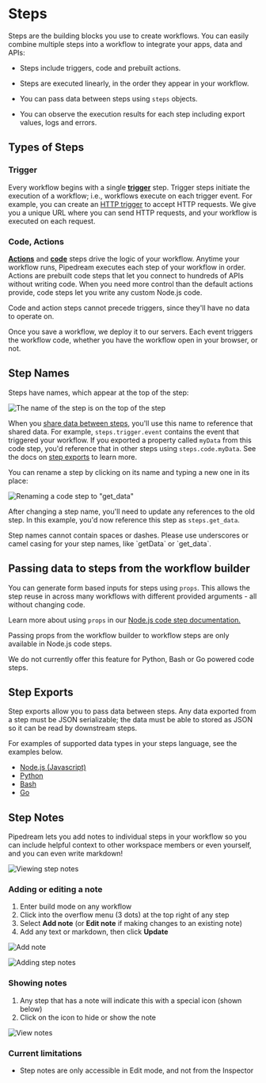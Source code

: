 
# Steps

Steps are the building blocks you use to create workflows. You can easily combine multiple steps into a workflow to integrate your apps, data and APIs: 

- Steps include triggers, code and prebuilt actions.

- Steps are executed linearly, in the order they appear in your workflow.

- You can pass data between steps using `steps` objects.

- You can observe the execution results for each step including export values, logs and errors.



## Types of Steps

### Trigger

Every workflow begins with a single [**trigger**](/workflows/steps/triggers/) step. Trigger steps initiate the execution of a workflow; i.e., workflows execute on each trigger event. For example, you can create an [HTTP trigger](/workflows/steps/triggers/#http) to accept HTTP requests. We give you a unique URL where you can send HTTP requests, and your workflow is executed on each request.

### Code, Actions

[**Actions**](https://pipedream.com/docs/components#actions) and [**code**](/code/) steps drive the logic of your workflow. Anytime your workflow runs, Pipedream executes each step of your workflow in order. Actions are prebuilt code steps that let you connect to hundreds of APIs without writing code. When you need more control than the default actions provide, code steps let you write any custom Node.js code.

Code and action steps cannot precede triggers, since they'll have no data to operate on.

Once you save a workflow, we deploy it to our servers. Each event triggers the workflow code, whether you have the workflow open in your browser, or not.

## Step Names

Steps have names, which appear at the top of the step:

![The name of the step is on the top of the step](https://res.cloudinary.com/pipedreamin/image/upload/v1647958883/docs/components/CleanShot_2022-03-22_at_10.20.52_2x_ngo5r5.png)

When you [share data between steps](#step-exports), you'll use this name to reference that shared data. For example, `steps.trigger.event` contains the event that triggered your workflow. If you exported a property called `myData` from this code step, you'd reference that in other steps using `steps.code.myData`. See the docs on [step exports](#step-exports) to learn more.

You can rename a step by clicking on its name and typing a new one in its place:

![Renaming a code step to "get_data"](https://res.cloudinary.com/pipedreamin/image/upload/v1647959120/docs/components/CleanShot_2022-03-22_at_10.24.32_zfxrwd.gif)

After changing a step name, you'll need to update any references to the old step. In this example, you'd now reference this step as `steps.get_data`.

<Callout type="info" emoji="ℹ️">
Step names cannot contain spaces or dashes. Please use underscores or camel casing for your step names, like `getData` or `get_data`.
</Callout>

## Passing data to steps from the workflow builder

You can generate form based inputs for steps using `props`. This allows the step reuse in across many workflows with different provided arguments - all without changing code.

Learn more about using `props` in our [Node.js code step documentation.](/code/nodejs/#passing-props-to-code-steps)

<Callout type="warning" emoji="⚠">
Passing props from the workflow builder to workflow steps are only available in Node.js code steps.

We do not currently offer this feature for Python, Bash or Go powered code steps.
</Callout>

## Step Exports

Step exports allow you to pass data between steps. Any data exported from a step must be JSON serializable; the data must be able to stored as JSON so it can be read by downstream steps.

For examples of supported data types in your steps language, see the examples below.

* [Node.js (Javascript)](/code/nodejs/#sharing-data-between-steps)
* [Python](/code/python/#sharing-data-between-steps)
* [Bash](/code/bash/#sharing-data-between-steps)
* [Go](/code/go/#sharing-data-between-steps)

## Step Notes

Pipedream lets you add notes to individual steps in your workflow so you can  include helpful context to other workspace members or even yourself, and you can even write markdown!

![Viewing step notes](./images/step-notes-example.png)

### Adding or editing a note
1. Enter build mode on any workflow
2. Click into the overflow menu (3 dots) at the top right of any step
3. Select **Add note** (or **Edit note** if making changes to an existing note)
4. Add any text or markdown, then click **Update**

![Add note](https://res.cloudinary.com/pipedreamin/image/upload/v1698167274/add_note_kvvxju.png)

![Adding step notes](./images/adding-step-note.gif)

### Showing notes
1. Any step that has a note will indicate this with a special icon (shown below)
2. Click on the icon to hide or show the note

![View notes](./images/show-hide-note.gif)

### Current limitations
- Step notes are only accessible in Edit mode, and not from the Inspector

